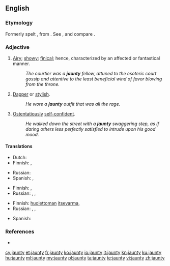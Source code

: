 ==English==

===Etymology===
Formerly spelt {{term|janty}}, from {{etyl|fr|en}} {{term|gentil|lang=fr}}. See {{term|gentle}}, and compare {{term|genty}}.

===Adjective===
{{en-adj|er}}

# [[airy|Airy]]; [[showy]]; [[finical]]; hence, characterized by an affected or fantastical manner.
#: ''The courtier was a '''jaunty''' fellow, attuned to the esoteric court gossip and attentive to the least beneficial wind of favor blowing from the throne.''
# [[dapper|Dapper]] or [[stylish]].
#: ''He wore a '''jaunty''' outfit that was all the rage.''
# [[ostentatious|Ostentatiously]] [[self-confident]].
#: ''He walked down the street with a '''jaunty''' swaggering step, as if daring others less perfectly satisfied to intrude upon his good mood.''

====Translations====
{{trans-top|airy, showy, or affected}}
* Dutch: {{t+|nl|luchtig}}
* Finnish: {{t-|fi|leuhka}}, {{t-|fi|kopea}}
{{trans-mid}}
* Russian: {{t+|ru|показной|tr=pokaznój|sc=Cyrl}}
* Spanish: {{t+|es|alegre}}, {{t-|es|animado}}
{{trans-bottom}}

{{trans-top|dapper or stylish}}
* Finnish: {{t+|fi|tyylikäs}}, {{t-|fi|leuhka}}
* Russian: {{t+|ru|изысканный|m|tr=izýskannyj|sc=Cyrl}}, {{t+|ru|стильный|m|tr=stílʼnyj|sc=Cyrl}}, {{t+|ru|изящный|m|tr=izjáščnyj|sc=Cyrl}}
{{trans-mid}}
{{trans-bottom}}

{{trans-top|ostentatiously self-confident}}
* Finnish: [[huoleton|huolettoman]] [[itsevarma]], {{t-|fi|leuhka}}
* Russian: {{t+|ru|развязный|tr=razvjáznyj|sc=Cyrl}}, {{t+|ru|беспечный|tr=bespéčnyj|sc=Cyrl}}, {{t+|ru|небрежный|tr=nebréžnyj|sc=Cyrl}}
{{trans-mid}}
* Spanish: {{t-|es|desenvuelto}}
{{trans-bottom}}

===References===
* {{projectlink|1911|Jaunting-Car}}

[[cy:jaunty]]
[[et:jaunty]]
[[fr:jaunty]]
[[ko:jaunty]]
[[io:jaunty]]
[[it:jaunty]]
[[kn:jaunty]]
[[ku:jaunty]]
[[hu:jaunty]]
[[ml:jaunty]]
[[my:jaunty]]
[[pl:jaunty]]
[[ta:jaunty]]
[[te:jaunty]]
[[vi:jaunty]]
[[zh:jaunty]]